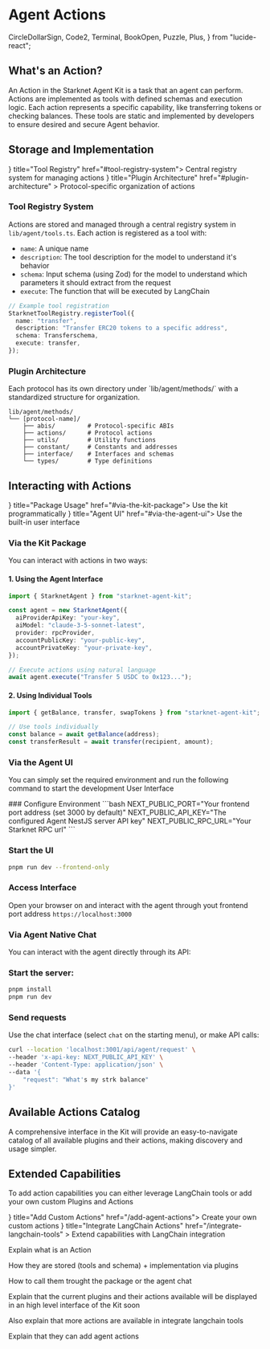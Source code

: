 # Agent Actions

  CircleDollarSign,
  Code2,
  Terminal,
  BookOpen,
  Puzzle,
  Plus,
} from "lucide-react";

## What's an Action?

<Callout emoji="💡">
  An Action in the Starknet Agent Kit is a task that an agent can perform.
  Actions are implemented as tools with defined schemas and execution logic.
  Each action represents a specific capability, like transferring tokens or
  checking balances. These tools are static and implemented by developers to
  ensure desired and secure Agent behavior.
</Callout>

## Storage and Implementation

<Cards>
  <Card icon={<Code2 />} title="Tool Registry" href="#tool-registry-system">
    Central registry system for managing actions
  </Card>
  <Card
    icon={<Puzzle />}
    title="Plugin Architecture"
    href="#plugin-architecture"
  >
    Protocol-specific organization of actions
  </Card>
</Cards>

### Tool Registry System

Actions are stored and managed through a central registry system in `lib/agent/tools.ts`. Each action is registered as a tool with:

- `name`: A unique name
- `description`: The tool description for the model to understand it's behavior
- `schema`: Input schema (using Zod) for the model to understand which parameters it should extract from the request
- `execute`: The function that will be executed by LangChain

```typescript
// Example tool registration
StarknetToolRegistry.registerTool({
  name: "transfer",
  description: "Transfer ERC20 tokens to a specific address",
  schema: Transferschema,
  execute: transfer,
});
```

### Plugin Architecture

<Callout type="info">
  Each protocol has its own directory under `lib/agent/methods/` with a
  standardized structure for organization.
</Callout>

```
lib/agent/methods/
└── [protocol-name]/
    ├── abis/         # Protocol-specific ABIs
    ├── actions/      # Protocol actions
    ├── utils/        # Utility functions
    ├── constant/     # Constants and addresses
    ├── interface/    # Interfaces and schemas
    └── types/        # Type definitions
```

## Interacting with Actions

<Cards>
  <Card icon={<Code2 />} title="Package Usage" href="#via-the-kit-package">
    Use the kit programmatically
  </Card>
  <Card icon={<Terminal />} title="Agent UI" href="#via-the-agent-ui">
    Use the built-in user interface
  </Card>
</Cards>

### Via the Kit Package

You can interact with actions in two ways:

#### 1. Using the Agent Interface

```typescript
import { StarknetAgent } from "starknet-agent-kit";

const agent = new StarknetAgent({
  aiProviderApiKey: "your-key",
  aiModel: "claude-3-5-sonnet-latest",
  provider: rpcProvider,
  accountPublicKey: "your-public-key",
  accountPrivateKey: "your-private-key",
});

// Execute actions using natural language
await agent.execute("Transfer 5 USDC to 0x123...");
```

#### 2. Using Individual Tools

```typescript
import { getBalance, transfer, swapTokens } from "starknet-agent-kit";

// Use tools individually
const balance = await getBalance(address);
const transferResult = await transfer(recipient, amount);
```

### Via the Agent UI

You can simply set the required environment and run the following command to start the development User Interface

<Steps>
### Configure Environment
```bash
NEXT_PUBLIC_PORT="Your frontend port address (set 3000 by default)"
NEXT_PUBLIC_API_KEY="The configured Agent NestJS server API key"
NEXT_PUBLIC_RPC_URL="Your Starknet RPC url"
```

### Start the UI

```bash
pnpm run dev --frontend-only
```

### Access Interface

Open your browser on and interact with the agent through yout frontend port address `https://localhost:3000`

</Steps>

### Via Agent Native Chat

<Steps>
You can interact with the agent directly through its API:

### Start the server:

```bash
pnpm install
pnpm run dev
```

### Send requests

Use the chat interface (select `chat` on the starting menu), or make API calls:

```bash
curl --location 'localhost:3001/api/agent/request' \
--header 'x-api-key: NEXT_PUBLIC_API_KEY' \
--header 'Content-Type: application/json' \
--data '{
    "request": "What's my strk balance"
}'
```

</Steps>

## Available Actions Catalog

<Callout type="info">
  A comprehensive interface in the Kit will provide an easy-to-navigate catalog
  of all available plugins and their actions, making discovery and usage
  simpler.
</Callout>

## Extended Capabilities

To add action capabilities you can either leverage LangChain tools or add your own custom Plugins and Actions

<Cards>
  <Card icon={<Plus />} title="Add Custom Actions" href="/add-agent-actions">
    Create your own custom actions
  </Card>
  <Card
    icon={<Puzzle />}
    title="Integrate LangChain Actions"
    href="/integrate-langchain-tools"
  >
    Extend capabilities with LangChain integration
  </Card>
</Cards>

Explain what is an Action

How they are stored (tools and schema) + implementation via plugins

How to call them trought the package or the agent chat

Explain that the current plugins and their actions available will be displayed in an high level interface of the Kit soon

Also explain that more actions are available in integrate langchain tools

Explain that they can add agent actions
